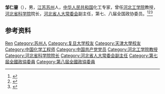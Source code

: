 '''邹仁鋆'''（{{bd|1927年|}}），男，[[江苏|江苏]][[苏州|苏州]]人，[[中华人民共和国|中华人民共和国]]化工专家，曾任[[河北工学院|河北工学院]]教授，[[河北省科学院|河北省科学院]]院长，[[河北省人大常委会|河北省人大常委会]]副主任，第七、八届全国政协委员。<ref>{{Cite book|title=中华当代文化名人大辞典|author=张品兴, 殷登祥, 陈有进等主编|publisher=中国广播电视出版社|year=1992|isbn=9787504315137|location=北京|pages=}}</ref><ref>{{Cite book|title=历届全国政协委员人名辞典|author=|publisher=中国国际广播出版社|year=1996|isbn=9787507813746|location=北京|pages=286}}</ref><ref>{{Cite book|title=中华人民共和国职官志|author=何虎生, 李耀东, 向常福主编|publisher=中国社会出版社|year=2003|isbn=9787800883934|location=北京|pages=}}</ref>

== 参考资料 ==
{{reflist}}

{{中国人物小作品}}

{{Authority control}}
{{DEFAULTSORT:Zou邹}}
[[Category:邹姓|Ren]]
[[Category:苏州人|Category:苏州人]]
[[Category:复旦大学校友|Category:复旦大学校友]]
[[Category:天津大學校友|Category:天津大學校友]]
[[Category:中国化学工程师|Category:中国化学工程师]]
[[Category:中国共产党党员|Category:中国共产党党员]]
[[Category:河北工学院教授|Category:河北工学院教授]]
[[Category:河北省科学院院长|Category:河北省科学院院长]]
[[Category:河北省人大常委会副主任|Category:河北省人大常委会副主任]]
[[Category:第七屆全國政協委員|Category:第七屆全國政協委員]]
[[Category:第八屆全國政協委員|Category:第八屆全國政協委員]]